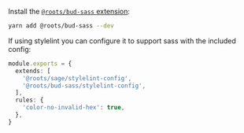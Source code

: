 Install the [`@roots/bud-sass` extension](/extensions/bud-sass):

```sh npm2yarn
yarn add @roots/bud-sass --dev
```

If using stylelint you can configure it to support sass with the included config:

```ts
module.exports = {
  extends: [
    '@roots/sage/stylelint-config',
    '@roots/bud-sass/stylelint-config',
  ],
  rules: {
    'color-no-invalid-hex': true,
  },
}
```

